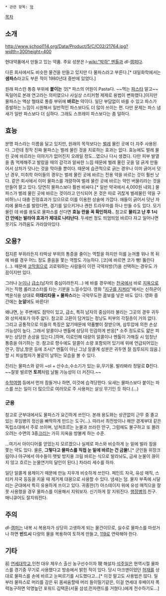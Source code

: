  * 관련 항목: [[약]]
[[목차]]
== 소개 ==
http://www.school114.org/Data/Product/5/C/C02/21764.jpg?width=300height=400

현대약품에서 만들고 있는 약품. 주요 성분은 ''l''-[[wiki:"박하" 멘톨]]과 ''dl''-[[캠퍼]]다.

다른 회사에서도 비슷한 물건을 만들고 있지만 다 물파스라고 부른다.[* 대일화학에서는 '''샘파스'''라고도 부른 적이 1980년대 중반에 있었다.]

원래 파스란 통증 부위에 '''붙이는''' 것[* 파스의 어원이 Pasta다. ~~먹는 [[파스타]] 말고~~ 독일어로 본래 연고라는 의미였으나 사실상 스티커형 제제로 용법이 변화했다.]이지만 물파스는 액상 형태로 통증 부위에 '''바르는''' 약이다. 일단 부담없이 바를 수 있고 파스가 증발하는 느낌이 시원해서 일반적인 파스보다도 더 많이 쓰이는 편. 다만 문제는 파스 냄새가 일반 파스보다 더 심하다. 그래도 스프레이 파스보다는 좀 덜하다.
== 효능 ==
분명 파스라는 이름을 달고 있지만, 원래의 목적보다는 [[벌레]] 물린 곳에 더 자주 사용된다. 그런데 정작 진짜 물파스는 벌레 물린 것을 치료하는 효과는 없다. 효능에도 벌레 물린 곳에 바르라는 이야기가 없어진지 오래일 정도...였으나 다시 생겼다. 다만 피부 발열을 좀 억제해주고 발랐을 때의 감각과 알싸한 느낌 때문에 벌레 물린 곳을 덜 긁게 만들어서 상처가 덧나는 것을 막아줄 뿐이다. 때문에 습관적으로 긁는 경우나 이미 긁어서 덧난 경우, 미취학 아이들의 경우는 벌레 물린 곳에 바르는 전용 약을 바르는 것이 훨씬 낫다. 같은 회사에서 이미 물파스를 개량하여 벌레 물린 곳에 바르는 약인 버물리라는 것을 만들어 팔고 있다. 당연히 물파스보다 훨씬 비싸다.[* 일반 약국에서 4,000원 내외.] 물파스가 벌레 물린 곳에 바르는 것이라고 인식되어 온 것은 따로 귀찮게 벌레물린 약을 구비하느니 대충 진정효과가 있으므로 이를 이용한 상술에 가깝다. 애들이 긁어서 덧난 자리에 물파스를 발랐다면, 경기를 일으키거나 괜한 트라우마를 하나 만들 수도 있다. 모기 물린 데 바를 용도로 물파스를 산다면 '''효능 란을 꼭 확인하자.'''. 참고로 '''물리고 난 후 1시간 안에는 발라야 효과가 제대로 나타난다'''. 두세번 정도 띄엄띄엄 바르다 자고 일어나면 붓기도 가려움도 가라앉아있다.
== 오용? ==
접지른 부위라든지 타박상 부위의 통증을 줄이는 역할을 하지만 이를 눈꺼풀 위나 목 뒤에 바를 경우 어느 정도 졸음을 쫓는 역할도 가능하다. [코]에 바르면 코가 뻥! 뚫린다(...). 때문에 [[코막힘]]으로 괴로워하는 사람들이 이런 극약처방(?)을 선택하는 경우도 가끔이지만 있다.

그러나 [[눈]]이나 [[급소]](남자의 중심이라든지…) 에 바를 경우에는 [[천국]]에서 바로 [[지옥]]으로 가는 직행 롤러코스터를 타는 기분을 느낄수있다. 영화 "[[지구를 지켜라]]"에서는 신하균이 백윤식을 상대로 '''이태리타올 + 물파스'''라는 극악무도한 콤보를 넣은 바도 있다. 영화 중간에는 '''눈알'''에도 바른다!

왜냐면, 눈 주변에도 점막이 있고, 급소, 특히 남자의 중심이라 불리는 그곳의 경우 귀두와 상피세포가 아주 얇다. 참고로 고환이 담겨있는 정낭도 피부의 각질층이 거의 없다. 그리고 공통적으로 이들의 특징은 얇기때문에 약품빨이 잘받으며, 삼투압에 의한 손상 가능성이 높다. 그래서 알콜이나 멘톨에 상당히 민감하게 반응[* 소주 정도로도 얇은 피부는 상당한 손상을 입는다.]하며, 이로인해 대량의 알콜이나 멘톨이 가해질 시 엄청난 통증을 야기하는 것. 참고로 향수에도 알콜이 소량 포함되어 있기에 위에 언급되어있는 안구, 정낭,항문 등에 조사[* 멘톨이 아닌 그냥 알콜계 성분은 귀두엔 잘 침투되지 않음.]할 시 피실험자가 불같이 날뛰는 모습을 볼 수 있다.

진리는 물파스와 같이 ~ol + 산수소,수소기가 있는 유,무기물. 발라봐라 정말로 '''D'''진다. ~~잘못 발르면 '''토끼'''처럼 날뛸 가능성이 더 커진다.~~

[[수학여행]] 등에서 먼저 잠들거나 하면, 이것에 습격당한다. 요새는 물파스보다 붙이는 파스를 쓰는 일이 더 많으므로 여러모로 주 사용처는 살상 무기인 듯 하다.(…)
=== 군용 ===
참고로 군부대에서도 물파스가 요긴하게 쓰인다. 본래 용도와는 상관없이 근무 중 졸고 있는 후임병의 정신을 빠딱하게 만드는 도구(…). 따라서 최전방이나 해안 경계부대 같은 독립소대에서 주로 쓰이며, 넘쳐흐르는 눈물과 쓰라린 안구, 그럼에도 불구하고 또 몰려오려는 수면의 3중[[크리]]는 가히 지옥을 방불케 하는 수준.

...여기서 아이디어를 얻었는지 모르겠으나 실제로 파스와 비슷하게 눈 밑에 발라 잠을 쫓는 약도 있다. 물론, '''그렇다고 물파스를 직접 눈 밑에 바르는 건 금물!.'''[* 군인들 위장크림이나 야구에서 야수들이 햇빛 방지용 크림 바르는 식으로 발라놔도, 금새 눈물이 끊이지 않고 흐르는 눈물연기의 달인이 된다.] 차라리 세수를 하자.

일단 알콜계 용제이기 때문에 만능 지우개 비슷하게 쓰인다. 페인트 자국, 유성 매직, 스티커 자국 등등을 지울 때 제거제 대용으로 사용할 수 있다. 냄새는 덤. 물자 부족에 시달리는 군대에서 특히 유용하게 쓰이고 있다. 귀중한(?) 아스테이지 위에 유성 매직으을 잘못 사용했을 경우 물파스를 이용해서 지워보자. 신기하게 잘 지워진다. [[행정병]]의 친구. 매니큐어도 잘지워진다.
== 주의 ==
''dl''-[[캠퍼]]는 내복 시 복용자가 상당히 고생하게 되는 물건이므로, 실수로 물파스를 마셨거나 하면 '''반드시''' 다량의 물을 복용하여 토하게 만들고, [[119]]로 연락해야 한다.
== 기타 ==
前 [[연세대학교]],인천 대우 제우스 출신 농구선수이자 現 해설자 [[석주일]]은 현역시절 물파스를 경기중 무기로 사용했다고 방송에서 밝힌 적이 있다. 당시 마크맨이었던 [[허재]]를 상대로 물파스를 손에 바르고 눈찌르기를 시도했다고...[* 이것 말고도 사용법은 많다. 일부러 물파스로 머리를 감은 뒤 몸싸움할때 머리 들이밀기같은, 이걸 연세대 후배이자 폭력농구하면 악명높던 포워드 김택훈(서울 삼성,전자랜드를 거쳤다.)에게 전수하기도...]
